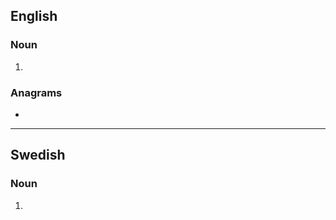 ==English==

===Noun===
{{head|en|noun plural form}}

# {{plural of|hyena|lang=en}}

===Anagrams===
* {{anagrams|en|Haynes|Seyhan|Shenya}}

----

==Swedish==

===Noun===
{{head|sv|noun form}}

# {{sv-noun-form-indef-gen|hyena}}